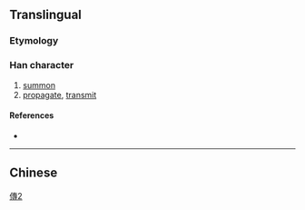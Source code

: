 {{also|傳}}
==Translingual==
{{zh-hanzi-box|传|[[傳]]}}
===Etymology===
{{Han simp|傳|f=專|t=专}}

[[Category:CJKV characters simplified differently in Japan and China|傳2]]

===Han character===
{{Han char|rn=9|rad=人|as=04|sn=6|four=|canj=人手弓戈 (OQNI)|ids=⿰[[亻]][[专]]}}

# [[summon]]
# [[propagate]], [[transmit]]

====References====
* {{Han ref|kx=0096.121|hdz=10117.170|uh=4F20|ud=20256}}

----
==Chinese==
{{zh-see|傳}}